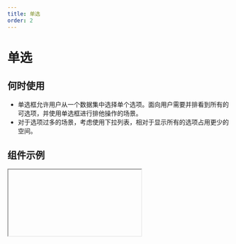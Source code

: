 ```yaml
---
title: 单选
order: 2
---
```


# 单选

## 何时使用

- 单选框允许用户从一个数据集中选择单个选项。面向用户需要并排看到所有的可选项，并使用单选框进行排他操作的场景。
- 对于选项过多的场景，考虑使用下拉列表，相对于显示所有的选项占用更少的空间。

## 组件示例


<Iframe url="https://www.aliwork.com/developer/radio-v2?isRenderNav=false" />

## 组件属性


<AttrTable
  dataSource={[
    {
      attr: '标题',
      code: 'label',
      type: 'String',
      demo: '"标题"',
      dafault: '',
      desc: '',
    },
    {
      attr: '值',
      code: 'fieldData',
      type: 'Object',
      demo: '{dataType:"CHANGED", value:"moon"}',
      dafault: '',
      desc: '',
    },
    {
      attr: '标题位置',
      code: 'labelAlign',
      type: 'String',
      demo: '"left"',
      dafault: '',
      desc: '可选值："left", "top"',
    },
    {
      attr: '标题宽度',
      code: 'labelColSpan',
      type: 'Number',
      demo: '4',
      dafault: '',
      desc: '',
    },
    {
      attr: '标题偏移',
      code: 'labelColOffset',
      type: 'Number',
      demo: '0',
      dafault: '',
      desc: '',
    },
    {
      attr: '内容宽度',
      code: 'wrapperColSpan',
      type: 'Number',
      demo: '0',
      dafault: '',
      desc: '',
    },
    {
      attr: '内容偏移',
      code: 'wrapperColOffset',
      type: 'Number',
      demo: '0',
      dafault: '',
      desc: '',
    },
    {
      attr: '描述信息',
      code: 'tips',
      type: 'String',
      demo: '"这是一段描述信息"',
      dafault: '',
      desc: '',
    },
    {
      attr: '尺寸',
      code: 'size',
      type: 'String',
      demo: '"small"',
      dafault: '',
      desc: '可选值："small", "medium", "large"',
    },
    {
      attr: '状态',
      code: 'behavior',
      type: 'String',
      demo: '"NORMAL"',
      dafault: '',
      desc: '可选值："NORMAL", "DISABLED", "READONLY", "HIDDEN"',
    },
    {
      attr: '校验',
      code: 'validation',
      type: 'Array',
      demo: '[{type:"required"}] ',
      dafault: '',
      desc: '可选值：{type:"required"}, {type: "customValidate", message: "请选择指定选项", param: "function validateRule(value) { return value === "test" }"}',
    },
    {
      attr: '值发生改变事件',
      code: 'onChange',
      type: 'Function',
      demo: 'function(value){ console.log(value); }',
      dafault: '',
      desc: '',
    },
  ]}
/>

